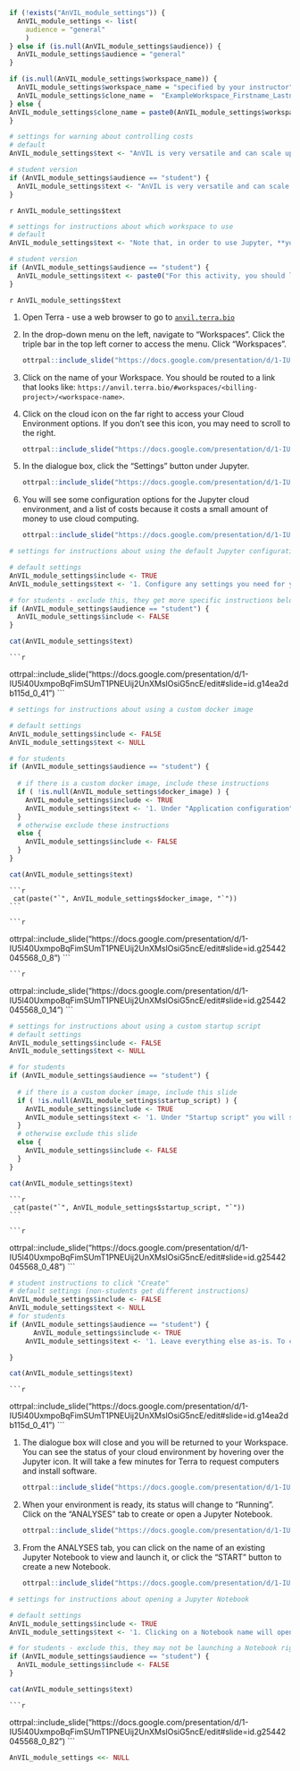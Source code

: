 ```r
if (!exists("AnVIL_module_settings")) {
  AnVIL_module_settings <- list(
    audience = "general"
    )
} else if (is.null(AnVIL_module_settings$audience)) {
  AnVIL_module_settings$audience = "general"
}

if (is.null(AnVIL_module_settings$workspace_name)) {
  AnVIL_module_settings$workspace_name = "specified by your instructor"
  AnVIL_module_settings$clone_name =  "ExampleWorkspace_Firstname_Lastname"
} else {
AnVIL_module_settings$clone_name = paste0(AnVIL_module_settings$workspace_name, "_Firstname_Lastname")
}
```
<!-- Callout box: warning about cloud costs-->

```r
# settings for warning about controlling costs
# default
AnVIL_module_settings$text <- "AnVIL is very versatile and can scale up to use very powerful cloud computers. It's very important that you select a cloud computing environment appropriate to your needs to avoid runaway costs.  If you are uncertain, start with the default settings; it is fairly easy to increase your compute resources later, if needed, but harder to scale down."

# student version
if (AnVIL_module_settings$audience == "student") {
  AnVIL_module_settings$text <- "AnVIL is very versatile and can scale up to use very powerful cloud computers. It's very important that you select the cloud computing environment described here to avoid runaway costs."
}
```

:::{.warning}
`r AnVIL_module_settings$text`
:::

<!-- Reminder about Workspaces -->

```r
# settings for instructions about which workspace to use
# default
AnVIL_module_settings$text <- "Note that, in order to use Jupyter, **you must have access to a Terra Workspace with permission to compute** (i.e. you must be a **Writer** or **Owner** of the Workspace). If you created or cloned the Workspace yourself, you are good to go! If you are using someone else's Workspace, the Workspace Owner(s) can grant you appropriate permissions, if they haven't already."

# student version
if (AnVIL_module_settings$audience == "student") {
  AnVIL_module_settings$text <- paste0("For this activity, you should launch Jupyter from your copy of the Workspace **", AnVIL_module_settings$workspace_name, "**. (It should be named something like )**", AnVIL_module_settings$clone_name, "**). If you don't yet have your own copy, make one now by cloning the Workspace **", AnVIL_module_settings$workspace_name, "**.")
}
```

`r AnVIL_module_settings$text`

<!-- Start of Step-by-Step Instructions -->

1. Open Terra - use a web browser to go to [`anvil.terra.bio`](https://anvil.terra.bio/)

1. In the drop-down menu on the left, navigate to "Workspaces". Click the triple bar in the top left corner to access the menu. Click "Workspaces".

    ```r
ottrpal::include_slide("https://docs.google.com/presentation/d/1-IU5l40UxmpoBqFimSUmT1PNEUij2UnXMslOsiG5ncE/edit#slide=id.g117989bd49c_0_150")
    ```

1. Click on the name of your Workspace. You should be routed to a link that looks like: `https://anvil.terra.bio/#workspaces/<billing-project>/<workspace-name>`.

1. Click on the cloud icon on the far right to access your Cloud Environment options.  If you don’t see this icon, you may need to scroll to the right.

    ```r
ottrpal::include_slide("https://docs.google.com/presentation/d/1-IU5l40UxmpoBqFimSUmT1PNEUij2UnXMslOsiG5ncE/edit#slide=id.g14ea2db115d_0_22")
    ```

1. In the dialogue box, click the "Settings" button under Jupyter.

    ```r
ottrpal::include_slide("https://docs.google.com/presentation/d/1-IU5l40UxmpoBqFimSUmT1PNEUij2UnXMslOsiG5ncE/edit#slide=id.g14ea2db115d_0_18")
    ```

1. You will see some configuration options for the Jupyter cloud environment, and a list of costs because it costs a small amount of money to use cloud computing.

    ```r
ottrpal::include_slide("https://docs.google.com/presentation/d/1-IU5l40UxmpoBqFimSUmT1PNEUij2UnXMslOsiG5ncE/edit#slide=id.g25442045568_0_0")
    ```

```r
# settings for instructions about using the default Jupyter configuration

# default settings
AnVIL_module_settings$include <- TRUE
AnVIL_module_settings$text <- '1. Configure any settings you need for your cloud environment.  If you are uncertain about what you need, the default configuration is a reasonable, cost-conservative choice.  It is fairly easy to increase your compute resources later, if needed, but harder to scale down. Scroll down and click the "CREATE" button when you are satisfied with your setup.'

# for students - exclude this, they get more specific instructions below
if (AnVIL_module_settings$audience == "student") {
  AnVIL_module_settings$include <- FALSE
}
```

```r
cat(AnVIL_module_settings$text)
```

    ```r
ottrpal::include_slide("https://docs.google.com/presentation/d/1-IU5l40UxmpoBqFimSUmT1PNEUij2UnXMslOsiG5ncE/edit#slide=id.g14ea2db115d_0_41")
    ```

```r
# settings for instructions about using a custom docker image

# default settings
AnVIL_module_settings$include <- FALSE
AnVIL_module_settings$text <- NULL

# for students
if (AnVIL_module_settings$audience == "student") {
  
  # if there is a custom docker image, include these instructions
  if ( !is.null(AnVIL_module_settings$docker_image) ) {
    AnVIL_module_settings$include <- TRUE
    AnVIL_module_settings$text <- '1. Under "Application configuration" you will see a dropdown menu.  Choose "Custom Environment".  Then copy the following link into "Container image" textbox:'
  }
  # otherwise exclude these instructions
  else {
    AnVIL_module_settings$include <- FALSE
  }
}
```

```r
cat(AnVIL_module_settings$text)
```

    ```r
     cat(paste("`", AnVIL_module_settings$docker_image, "`"))
    ```

    ```r
ottrpal::include_slide("https://docs.google.com/presentation/d/1-IU5l40UxmpoBqFimSUmT1PNEUij2UnXMslOsiG5ncE/edit#slide=id.g25442045568_0_8")
    ```

    ```r
ottrpal::include_slide("https://docs.google.com/presentation/d/1-IU5l40UxmpoBqFimSUmT1PNEUij2UnXMslOsiG5ncE/edit#slide=id.g25442045568_0_14")
    ```

```r
# settings for instructions about using a custom startup script
# default settings
AnVIL_module_settings$include <- FALSE
AnVIL_module_settings$text <- NULL

# for students
if (AnVIL_module_settings$audience == "student") {
  
  # if there is a custom docker image, include this slide
  if ( !is.null(AnVIL_module_settings$startup_script) ) {
    AnVIL_module_settings$include <- TRUE
    AnVIL_module_settings$text <- '1. Under "Startup script" you will see textbox.  Copy the following link into the box:'
  }
  # otherwise exclude this slide
  else {
    AnVIL_module_settings$include <- FALSE
  }
}
```

```r
cat(AnVIL_module_settings$text)
```

    ```r
     cat(paste("`", AnVIL_module_settings$startup_script, "`"))
    ```

    ```r
ottrpal::include_slide("https://docs.google.com/presentation/d/1-IU5l40UxmpoBqFimSUmT1PNEUij2UnXMslOsiG5ncE/edit#slide=id.g25442045568_0_48")
    ```

```r
# student instructions to click "Create"
# default settings (non-students get different instructions)
AnVIL_module_settings$include <- FALSE
AnVIL_module_settings$text <- NULL
# for students
if (AnVIL_module_settings$audience == "student") {
      AnVIL_module_settings$include <- TRUE
    AnVIL_module_settings$text <- '1. Leave everything else as-is. To create your Jupyter Cloud Environment, scroll down and click the "CREATE" button.'

}
```

```r
cat(AnVIL_module_settings$text)
```

    ```r
ottrpal::include_slide("https://docs.google.com/presentation/d/1-IU5l40UxmpoBqFimSUmT1PNEUij2UnXMslOsiG5ncE/edit#slide=id.g14ea2db115d_0_41")
    ```

1. The dialogue box will close and you will be returned to your Workspace.  You can see the status of your cloud environment by hovering over the Jupyter icon.  It will take a few minutes for Terra to request computers and install software.

    ```r
ottrpal::include_slide("https://docs.google.com/presentation/d/1-IU5l40UxmpoBqFimSUmT1PNEUij2UnXMslOsiG5ncE/edit#slide=id.g25442045568_0_60")
    ```

1. When your environment is ready, its status will change to "Running".  Click on the "ANALYSES" tab to create or open a Jupyter Notebook.

    ```r
ottrpal::include_slide("https://docs.google.com/presentation/d/1-IU5l40UxmpoBqFimSUmT1PNEUij2UnXMslOsiG5ncE/edit#slide=id.g25442045568_0_66")
    ```

1. From the ANALYSES tab, you can click on the name of an existing Jupyter Notebook to view and launch it, or click the "START" button to create a new Notebook.

    ```r
ottrpal::include_slide("https://docs.google.com/presentation/d/1-IU5l40UxmpoBqFimSUmT1PNEUij2UnXMslOsiG5ncE/edit#slide=id.g25442045568_0_73")
    ```

```r
# settings for instructions about opening a Jupyter Notebook

# default settings
AnVIL_module_settings$include <- TRUE
AnVIL_module_settings$text <- '1. Clicking on a Notebook name will open a static preview of the Notebook.  To edit and run the Notebook, click the "OPEN" button.'

# for students - exclude this, they may not be launching a Notebook right away.  Individual books / courses can give more specific instructions about which Notebook to open and when to open it.
if (AnVIL_module_settings$audience == "student") {
  AnVIL_module_settings$include <- FALSE
}
```

```r
cat(AnVIL_module_settings$text)
```

    ```r
ottrpal::include_slide("https://docs.google.com/presentation/d/1-IU5l40UxmpoBqFimSUmT1PNEUij2UnXMslOsiG5ncE/edit#slide=id.g25442045568_0_82")
    ```

```r
AnVIL_module_settings <<- NULL
```
